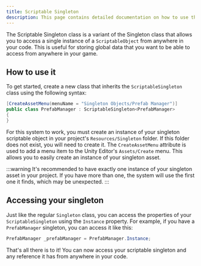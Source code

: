 ```yaml
---
title: Scriptable Singleton
description: This page contains detailed documentation on how to use the Scriptable Singleton class
---
```


The Scriptable Singleton class is a variant of the Singleton class that allows you to access a single instance of a `ScriptableObject` from anywhere in your code. This is useful for storing global data that you want to be able to access from anywhere in your game.

## How to use it
To get started, create a new class that inherits the `ScriptableSingleton` class using the following syntax:

```csharp
[CreateAssetMenu(menuName = "Singleton Objects/Prefab Manager")]
public class PrefabManager : ScriptableSingleton<PrefabManager>
{
}
```

For this system to work, you must create an instance of your singleton scriptable object in your project's `Resources/Singleton` folder. If this folder does not exist, you will need to create it. The `CreateAssetMenu` attribute is used to add a menu item to the Unity Editor's `Assets/Create` menu. This allows you to easily create an instance of your singleton asset.

:::warning
It's recommended to have exactly one instance of your singleton asset in your project. If you have more than one, the system will use the first one it finds, which may be unexpected.
:::

## Accessing your singleton
Just like the regular `Singleton` class, you can access the properties of your `ScriptableSingleton` using the `Instance` property. For example, if you have a `PrefabManager` singleton, you can access it like this:

```csharp
PrefabManager _prefabManager = PrefabManager.Instance;
```

That's all there is to it! You can now access your scriptable singleton and any reference it has from anywhere in your code.
